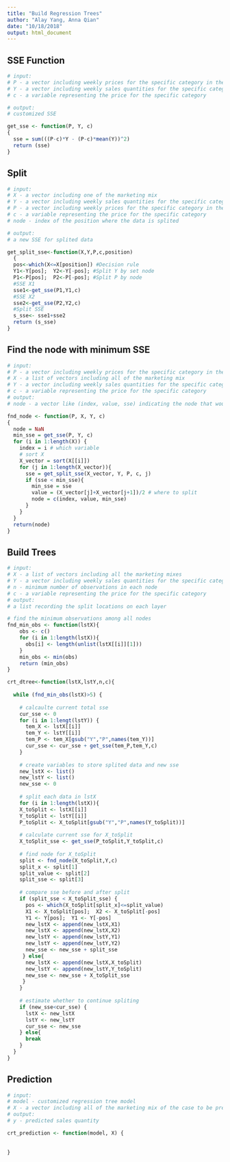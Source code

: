 ```yaml
---
title: "Build Regression Trees"
author: "Alay Yang, Anna Qian"
date: "10/18/2018"
output: html_document
---
```


## SSE Function
```r
# input:
# P - a vector including weekly prices for the specific category in the particular store
# Y - a vector including weekly sales quantities for the specific category in the particular store
# c - a variable representing the price for the specific category

# output:
# customized SSE

get_sse <- function(P, Y, c)
{
  sse = sum(((P-c)*Y - (P-c)*mean(Y))^2)
  return (sse)
}

```


## Split
```r
# input:
# X - a vector including one of the marketing mix
# Y - a vector including weekly sales quantities for the specific category in the particular store
# P - a vector including weekly prices for the specific category in the particular store
# c - a variable representing the price for the specific category
# node - index of the position where the data is splited

# output:
# a new SSE for splited data

get_split_sse<-function(X,Y,P,c,position)
  {
  pos<-which(X<=X[position]) #Decision rule
  Y1<-Y[pos];  Y2<-Y[-pos]; #Split Y by set node
  P1<-P[pos];  P2<-P[-pos]; #Split P by node
  #SSE X1
  sse1<-get_sse(P1,Y1,c)
  #SSE X2
  sse2<-get_sse(P2,Y2,c)
  #Split SSE
  s_sse<- sse1+sse2
  return (s_sse)
}

```


## Find the node with minimum SSE
```r
# input:
# P - a vector including weekly prices for the specific category in the particular store
# X - a list of vectors including all of the marketing mix
# Y - a vector including weekly sales quantities for the specific category in the particular store
# c - a variable representing the price for the specific category
# output:
# node - a vector like (index, value, sse) indicating the node that would give the minimum SSE if we split the data there

fnd_node <- function(P, X, Y, c)
{
  node = NaN
  min_sse = get_sse(P, Y, c)
  for (i in 1:length(X)) {
    index = i # which variable
    # sort X
    X_vector = sort(X[[i]])
    for (j in 1:length(X_vector)){
      sse = get_split_sse(X_vector, Y, P, c, j)
      if (sse < min_sse){
        min_sse = sse
        value = (X_vector[j]+X_vector[j+1])/2 # where to split
        node = c(index, value, min_sse)
      }
    }
  }
  return(node)
}

```


## Build Trees
```r
# input:
# X - a list of vectors including all the marketing mixes
# Y - a vector including weekly sales quantities for the specific category in the particular store
# n - minimum number of observations in each node
# c - a variable representing the price for the specific category
# output:
# a list recording the split locations on each layer

# find the minimum observations among all nodes
fnd_min_obs <- function(lstX){
    obs <- c()
    for (i in 1:length(lstX)){
      obs[i] <- length(unlist(lstX[[i]][1]))
    }
    min_obs <- min(obs)
    return (min_obs)
}

crt_dtree<-function(lstX,lstY,n,c){
    
  while (fnd_min_obs(lstX)>5) {
  
    # calcaulte current total sse
    cur_sse <- 0
    for (i in 1:lengt(lstY)) {
      tem_X <- lstX[[i]]
      tem_Y <- lstY[[i]]
      tem_P <- tem_X[gsub("Y","P",names(tem_Y))]
      cur_sse <- cur_sse + get_sse(tem_P,tem_Y,c)
    }
  
    # create variables to store splited data and new sse
    new_lstX <- list()
    new_lstY <- list()
    new_sse <- 0
  
    # split each data in lstX
    for (i in 1:length(lstX)){
    X_toSplit <- lstX[[i]]
    Y_toSplit <- lstY[[i]]
    P_toSplit <- X_toSplit[gsub("Y","P",names(Y_toSplit))]
    
    # calculate current sse for X_toSplit
    X_toSplit_sse <- get_sse(P_toSplit,Y_toSplit,c)
    
    # find node for X_toSplit
    split <- fnd_node(X_toSplit,Y,c)
    split_x <- split[1]
    split_value <- split[2]
    split_sse <- split[3]
    
    # compare sse before and after split
    if (split_sse < X_toSplit_sse) {
      pos <- which(X_toSplit[split_x]<=split_value)
      X1 <- X_toSplit[pos];  X2 <- X_toSplit[-pos]
      Y1 <- Y[pos];  Y1 <- Y[-pos]
      new_lstX <- append(new_lstX,X1)
      new_lstX <- append(new_lstX,X2)
      new_lstY <- append(new_lstY,Y1)
      new_lstY <- append(new_lstY,Y2)
      new_sse <- new_sse + split_sse
     } else{
      new_lstX <- append(new_lstX,X_toSplit)
      new_lstY <- append(new_lstY,Y_toSplit)
      new_sse <- new_sse + X_toSplit_sse
     }
    }
    
    # estimate whether to continue spliting
    if (new_sse<cur_sse) {
      lstX <- new_lstX
      lstY <- new_lstY
      cur_sse <- new_sse
    } else{
      break
    }
  }
}


```


## Prediction
```r
# input:
# model - customized regression tree model
# X - a vector including all of the marketing mix of the case to be predicted (a specific category in a particular store for a specific week)
# output:
# y - predicted sales quantity

crt_prediction <- function(model, X) {
  
  
}




```

